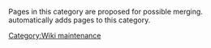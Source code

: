 Pages in this category are proposed for possible merging.<br />
{{tl|Merge}} automatically adds pages to this category.

[[Category:Wiki maintenance]]